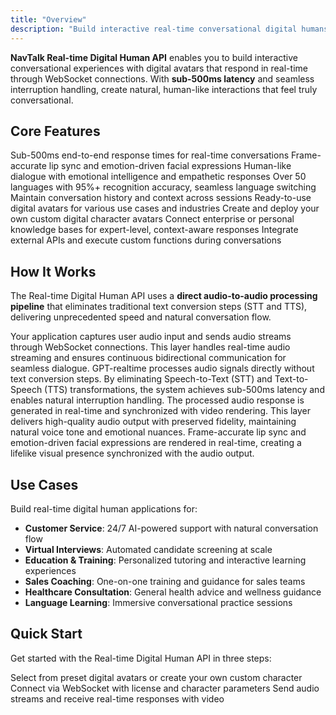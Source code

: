 ```yaml
---
title: "Overview"
description: "Build interactive real-time conversational digital humans with WebSocket-based API"
---
```


<Hero
  title="Real-time Digital Human API"
  subtitle="Create engaging real-time conversations with human-like digital avatars. Powered by direct audio-to-audio processing for the fastest response times."
/>

**NavTalk Real-time Digital Human API** enables you to build interactive conversational experiences with digital avatars that respond in real-time through WebSocket connections. With **sub-500ms latency** and seamless interruption handling, create natural, human-like interactions that feel truly conversational.

## Core Features

<CardGroup cols={3}>
  <Card
    title="Ultra-Low Latency"
    icon="bolt"
  >
    Sub-500ms end-to-end response times for real-time conversations
  </Card>
  <Card
    title="Real-time Rendering"
    icon="video"
  >
    Frame-accurate lip sync and emotion-driven facial expressions
  </Card>
  <Card
    title="Natural Conversations"
    icon="comments"
  >
    Human-like dialogue with emotional intelligence and empathetic responses
  </Card>
  <Card
    title="Multilingual Support"
    icon="language"
  >
    Over 50 languages with 95%+ recognition accuracy, seamless language switching
  </Card>
  <Card
    title="Context Management"
    icon="database"
  >
    Maintain conversation history and context across sessions
  </Card>
  <Card
    title="Preset Characters"
    icon="user"
  >
    Ready-to-use digital avatars for various use cases and industries
  </Card>
  <Card
    title="Custom Characters"
    icon="wand-magic-sparkles"
  >
    Create and deploy your own custom digital character avatars
  </Card>
  <Card
    title="Knowledge Base Integration"
    icon="book"
  >
    Connect enterprise or personal knowledge bases for expert-level, context-aware responses
  </Card>
  <Card
    title="Function Calling"
    icon="code"
  >
    Integrate external APIs and execute custom functions during conversations
  </Card>
</CardGroup>

## How It Works

The Real-time Digital Human API uses a **direct audio-to-audio processing pipeline** that eliminates traditional text conversion steps (STT and TTS), delivering unprecedented speed and natural conversation flow.

<AccordionGroup>
  <Accordion title="1. Audio Input" icon="microphone">
    Your application captures user audio input and sends audio streams through WebSocket connections. This layer handles real-time audio streaming and ensures continuous bidirectional communication for seamless dialogue.
  </Accordion>

  <Accordion title="2. Direct Processing" icon="bolt">
    GPT-realtime processes audio signals directly without text conversion steps. By eliminating Speech-to-Text (STT) and Text-to-Speech (TTS) transformations, the system achieves sub-500ms latency and enables natural interruption handling.
  </Accordion>

  <Accordion title="3. Audio Output" icon="volume-high">
    The processed audio response is generated in real-time and synchronized with video rendering. This layer delivers high-quality audio output with preserved fidelity, maintaining natural voice tone and emotional nuances.
  </Accordion>

  <Accordion title="4. Visual Rendering" icon="video">
    Frame-accurate lip sync and emotion-driven facial expressions are rendered in real-time, creating a lifelike visual presence synchronized with the audio output.
  </Accordion>
</AccordionGroup>

## Use Cases

Build real-time digital human applications for:

- **Customer Service**: 24/7 AI-powered support with natural conversation flow
- **Virtual Interviews**: Automated candidate screening at scale
- **Education & Training**: Personalized tutoring and interactive learning experiences
- **Sales Coaching**: One-on-one training and guidance for sales teams
- **Healthcare Consultation**: General health advice and wellness guidance
- **Language Learning**: Immersive conversational practice sessions

## Quick Start

Get started with the Real-time Digital Human API in three steps:

<CardGroup cols={3}>
  <Card
    title="Choose a Character"
    icon="user"
    href="/api/real-time-digital-human-api/system-character"
  >
    Select from preset digital avatars or create your own custom character
  </Card>
  <Card
    title="Establish Connection"
    icon="plug"
    href="/api/real-time-digital-human-api/editor"
  >
    Connect via WebSocket with license and character parameters
  </Card>
  <Card
    title="Start Conversations"
    icon="comments"
    href="/api/real-time-digital-human-api/function-calling"
  >
    Send audio streams and receive real-time responses with video
  </Card>
</CardGroup>

